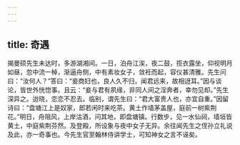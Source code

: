```yaml
---
---
---
```

title: 奇遇
---




揭曼硕先生未达时，多游湖湘间。一日，泊舟江涘，夜二鼓，揽衣露坐，仰视明月如昼，忽中流一棹，渐逼舟侧，中有素妆女子，敛衽而起，容仪甚清雅。先生问曰：“汝何人？”答曰：“妾商妇也，良人久不归，闻君远来，故相迓耳。”因与谈论，皆世外恍惚事。且云：“妾与君有夙缘，非同人间之淫奔者，幸勿见却。”先生深异之。迨晓，恋恋不忍去。临别，谓先生曰：“君大富贵人也，亦宜自重。”因留诗曰：“盘塘江上是奴家，郎若闲时来吃茶。黄土作墙茅盖屋，庭前一树紫荆花。”明日，舟阻风，上岸沽酒，问其地，即盘塘镇。行数步，见一水仙祠，墙垣皆黄土，中庭紫荆芬然。及登殿，所设象与夜中女子无异。余往闻先生之侄孙立礼说及此，亦一奇事也。今先生官至翰林侍讲学士，可知神女之言不诬矣。